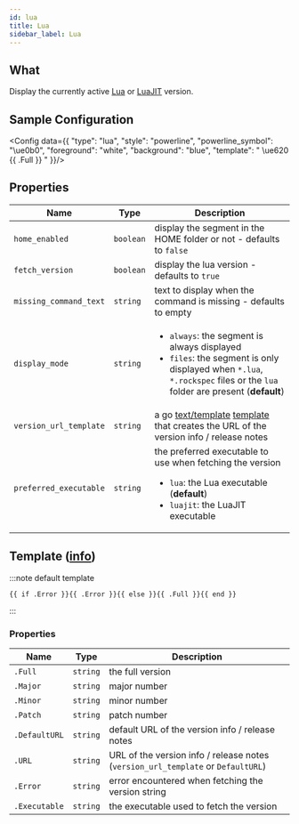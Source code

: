 ```yaml
---
id: lua
title: Lua
sidebar_label: Lua
---
```


## What

Display the currently active [Lua][lua] or [LuaJIT][luajit] version.

## Sample Configuration


<Config data={{
  "type": "lua",
  "style": "powerline",
  "powerline_symbol": "\ue0b0",
  "foreground": "white",
  "background": "blue",
  "template": " \ue620 {{ .Full }} "
}}/>

## Properties

| Name                   | Type      | Description                                                                                                                                                                               |
| ---------------------- | --------- | ----------------------------------------------------------------------------------------------------------------------------------------------------------------------------------------- |
| `home_enabled`         | `boolean` | display the segment in the HOME folder or not - defaults to `false`                                                                                                                       |
| `fetch_version`        | `boolean` | display the lua version - defaults to `true`                                                                                                                                              |
| `missing_command_text` | `string`  | text to display when the command is missing - defaults to empty                                                                                                                           |
| `display_mode`         | `string`  | <ul><li>`always`: the segment is always displayed</li><li>`files`: the segment is only displayed when `*.lua`, `*.rockspec` files or the `lua` folder are present (**default**)</li></ul> |
| `version_url_template` | `string`  | a go [text/template][go-text-template] [template][templates] that creates the URL of the version info / release notes                                                                     |
| `preferred_executable` | `string`  | the preferred executable to use when fetching the version<ul><li>`lua`: the Lua executable (**default**)</li><li>`luajit`: the LuaJIT executable</li></ul>                                |

## Template ([info][templates])

:::note default template

```template
{{ if .Error }}{{ .Error }}{{ else }}{{ .Full }}{{ end }}
```

:::

### Properties

| Name          | Type     | Description                                                                      |
| ------------- | -------- | -------------------------------------------------------------------------------- |
| `.Full`       | `string` | the full version                                                                 |
| `.Major`      | `string` | major number                                                                     |
| `.Minor`      | `string` | minor number                                                                     |
| `.Patch`      | `string` | patch number                                                                     |
| `.DefaultURL` | `string` | default URL of the version info / release notes                                  |
| `.URL`        | `string` | URL of the version info / release notes (`version_url_template` or `DefaultURL`) |
| `.Error`      | `string` | error encountered when fetching the version string                               |
| `.Executable` | `string` | the executable used to fetch the version                                         |

[go-text-template]: https://golang.org/pkg/text/template/
[templates]: /docs/configuration/templates
[lua]: https://www.lua.org/
[luajit]: https://luajit.org/
